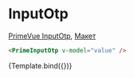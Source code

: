 

<Meta title="Prime/Form/InputOtp" />

# InputOtp

[PrimeVue InputOtp](https://primevue.org/inputotp), [Макет](<https://www.figma.com/design/4TYeki0MDLhfPGJstbIicf/UI-kit-PrimeFace-(DS)?node-id=484-6034&node-type=section&t=2PSg63p2UfJ4cUzB-0>)

```html dark
<PrimeInputOtp v-model="value" />
```

<Story name="Primary">{Template.bind({})}</Story>
